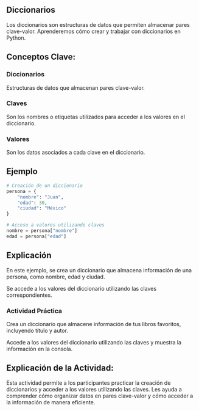 ## Diccionarios

Los diccionarios son estructuras de datos que permiten almacenar pares clave-valor. Aprenderemos cómo crear y trabajar con diccionarios en Python.

## Conceptos Clave:

### Diccionarios

Estructuras de datos que almacenan pares clave-valor.

### Claves

Son los nombres o etiquetas utilizados para acceder a los valores en el diccionario.

### Valores

Son los datos asociados a cada clave en el diccionario.

## Ejemplo

``` python
# Creación de un diccionario
persona = {
    "nombre": "Juan",
    "edad": 30,
    "ciudad": "México"
}

# Acceso a valores utilizando claves
nombre = persona["nombre"]
edad = persona["edad"]
```

## Explicación

En este ejemplo, se crea un diccionario que almacena información de una persona, como nombre, edad y ciudad.

Se accede a los valores del diccionario utilizando las claves correspondientes.

::: {.callout-important}
### Actividad Práctica

Crea un diccionario que almacene información de tus libros favoritos, incluyendo título y autor.

Accede a los valores del diccionario utilizando las claves y muestra la información en la consola.
:::

## Explicación de la Actividad:

Esta actividad permite a los participantes practicar la creación de diccionarios y acceder a los valores utilizando las claves. Les ayuda a comprender cómo organizar datos en pares clave-valor y cómo acceder a la información de manera eficiente.